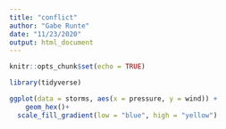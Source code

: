 ```yaml
---
title: "conflict"
author: "Gabe Runte"
date: "11/23/2020"
output: html_document
---
```


```r
knitr::opts_chunk$set(echo = TRUE)

library(tidyverse)
```

```r
ggplot(data = storms, aes(x = pressure, y = wind)) +
    geom_hex()+ 
  scale_fill_gradient(low = "blue", high = "yellow")
```

